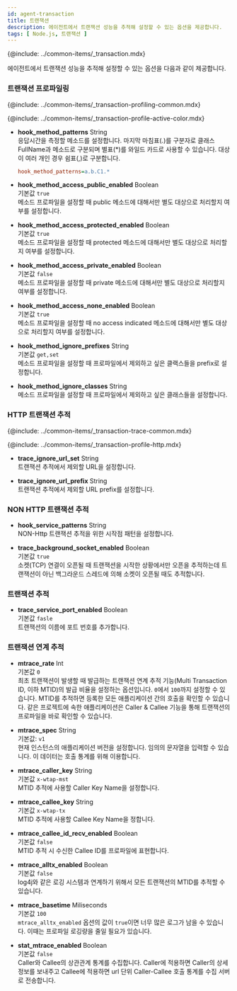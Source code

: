 ```yaml
---
id: agent-transaction
title: 트랜잭션
description: 에이전트에서 트랜잭션 성능을 추적해 설정할 수 있는 옵션을 제공합니다.
tags: [ Node.js, 트랜잭션 ]
---
```


{@include: ../common-items/_transaction.mdx}

에이전트에서 트랜잭션 성능을 추적해 설정할 수 있는 옵션을 다음과 같이 제공합니다.

### 트랜잭션 프로파일링

{@include: ../common-items/_transaction-profiling-common.mdx}

{@include: ../common-items/_transaction-profile-active-color.mdx}

* **hook_method_patterns** <span class='type'>String</span><br/>
    응답시간을 측정할 메소드를 설정합니다. 마지막 마침표(.)를 구분자로 클래스 FullName과 메소드로 구분되며 별표(*)를 와일드 카드로 사용할 수 있습니다. 대상이 여러 개인 경우 쉼표(,)로 구분합니다.

    ```ini title='예시'
    hook_method_patterns=a.b.C1.*
    ```

* **hook_method_access_public_enabled** <span class='type'>Boolean</span><br/>
기본값 `true`<br/>메소드 프로파일을 설정할 때 public 메소드에 대해서만 별도 대상으로 처리할지 여부를 설정합니다.

* **hook_method_access_protected_enabled** <span class='type'>Boolean</span><br/>
기본값 `true`<br/>메소드 프로파일을 설정할 때 protected 메소드에 대해서만 별도 대상으로 처리할지 여부를 설정합니다.

* **hook_method_access_private_enabled** <span class='type'>Boolean</span><br/>
기본값 `false`<br/>메소드 프로파일을 설정할 때 private 메소드에 대해서만 별도 대상으로 처리할지 여부를 설정합니다.

* **hook_method_access_none_enabled** <span class='type'>Boolean</span><br/>
기본값 `true`<br/>메소드 프로파일을 설정할 때 no access indicated 메소드에 대해서만 별도 대상으로 처리할지 여부를 설정합니다.

* **hook_method_ignore_prefixes** <span class='type'>String</span><br/>
기본값 `get,set`<br/>메소드 프로파일을 설정할 때 프로파일에서 제외하고 싶은 클랙스들을 prefix로 설정합니다.

* **hook_method_ignore_classes** <span class='type'>String</span><br/>
메소드 프로파일을 설정할 때 프로파일에서 제외하고 싶은 클래스들을 설정합니다.

### HTTP 트랜잭션 추적

{@include: ../common-items/_transaction-trace-common.mdx}

{@include: ../common-items/_transaction-profile-http.mdx}

* **trace_ignore_url_set** <span class='type'>String</span><br/>
트랜잭션 추적에서 제외할 URL을 설정합니다.

* **trace_ignore_url_prefix** <span class='type'>String</span><br/>
트랜잭션 추적에서 제외할 URL prefix를 설정합니다.

### NON HTTP 트랜잭션 추적

* **hook_service_patterns** <span class='type'>String</span><br/>
NON-Http 트랜잭션 추적을 위한 시작점 패턴을 설정합니다.


* **trace_background_socket_enabled** <span class='type'>Boolean</span><br/>
기본값 `true`<br/>소켓(TCP) 연결이 오픈될 때 트랜잭션을 시작한 상황에서만 오픈을 추적하는데 트랜잭션이 아닌 백그라운드 스레드에 의해 소켓이 오픈될 때도 추적합니다.

### 트랜잭션 추적

* **trace_service_port_enabled** <span class='type'>Boolean</span><br/>
기본값 `fasle`<br/>트랜잭션의 이름에 포트 번호를 추가합니다.

### 트랜잭션 연계 추적

* **mtrace_rate** <span class='type'>Int</span><br/>
기본값 `0`<br/>최초 트랜잭션이 발생할 때 발급하는 트랜잭션 연계 추적 기능(Multi Transaction ID, 이하 MTID)의 발급 비율을 설정하는 옵션입니다. `0`에서 `100`까지 설정할 수 있습니다. MTID를 추적하면 등록한 모든 애플리케이션 간의 호출을 확인할 수 있습니다. 같은 프로젝트에 속한 애플리케이션은 Caller & Callee 기능을 통해 트랜잭션의 프로파일을 바로 확인할 수 있습니다.

* **mtrace_spec** <span class='type'>String</span><br/>
기본값: `v1`<br/>현재 인스턴스의 애플리케이션 버전을 설정합니다. 임의의 문자열을 입력할 수 있습니다. 이 데이터는 호출 통계를 위해 이용합니다.

* **mtrace_caller_key** <span class='type'>String</span><br/>
기본값 `x-wtap-mst`<br/>MTID 추적에 사용할 Caller Key Name을 설정합니다.

* **mtrace_callee_key** <span class='type'>String</span><br/>
기본값 `x-wtap-tx`<br/>MTID 추적에 사용할 Callee Key Name을 정합니다.

* **mtrace_callee_id_recv_enabled** <span class='type'>Boolean</span><br/>
기본값 `false`<br/>MTID 추적 시 수신한 Callee ID를 프로파일에 표현합니다.

* **mtrace_alltx_enabled** <span class='type'>Boolean</span><br/>
기본값 `false`<br/>log4j와 같은 로깅 시스템과 연계하기 위해서 모든 트랜잭션의 MTID를 추적할 수 있습니다.

* **mtrace_basetime** <span class='type'>Miliseconds</span><br/>
기본값 `100`<br/>`mtrace_alltx_enabled` 옵션의 값이 `true`이면 너무 많은 로그가 남을 수 있습니다. 이때는 프로파일 로깅량을 줄일 필요가 있습니다.

* **stat_mtrace_enabled** <span class='type'>Boolean</span><br/>
기본값 `false`<br/>Caller와 Callee의 상관관계 통계를 수집합니다. Caller에 적용하면 Caller의 상세 정보를 보내주고 Callee에 적용하면 url 단위 Caller-Callee 호출 통계를 수집 서버로 전송합니다.